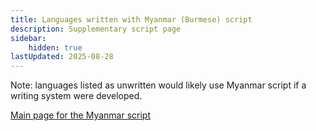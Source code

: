 ```yaml
---
title: Languages written with Myanmar (Burmese) script
description: Supplementary script page
sidebar:
    hidden: true
lastUpdated: 2025-08-28
---
```



Note: languages listed as unwritten would likely use Myanmar script if a writing system were developed.

<WsList script='Mymr' />

[Main page for the Myanmar script](/scrlang/script-mymr)

